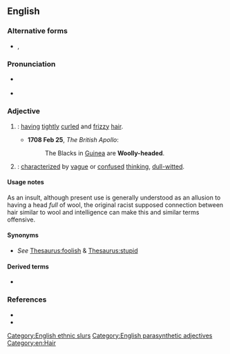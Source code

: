 ==English==
===Alternative forms===
* {{l|en|wooly-headed}}, {{l|en|wool-headed}}

===Pronunciation===
* {{a|GA}} {{IPA|en|/ˌwʊliˈhɛdɪd/|/ˈwʊliˌhɛdɪd/}}
* {{a|RP}} {{IPA|en|/ˌwʊliˈhɛdɪd/}}

===Adjective===
{{en-adj|head=[[woolly]]-[[headed]]}}

# {{synonym of|en|nappy}}: [[having]] [[tightly]] [[curl]]ed and [[frizzy]] [[hair]].
#* '''1708 Feb 25''', ''The British Apollo'':
#*: The Blacks in [[Guinea]] are '''Woolly-headed'''.
# {{lb|en|possibly|_|offensive}} {{synonym of|en|fuzzy-headed}}: [[characterized]] by [[vague]] or [[confused]] [[thinking]], [[dull-witted]].

====Usage notes====
As an insult, although present use is generally understood as an allusion to having a head ''full'' of wool, the original racist supposed connection between hair similar to wool and intelligence can make this and similar terms offensive.
[[Category:English ethnic slurs]]
====Synonyms====
* {{sense|vague or confused thinking}} ''See'' [[Thesaurus:foolish]] & [[Thesaurus:stupid]]

====Derived terms====
* {{l|en|woolly-headedness}}

===References===
* {{R:OED Online|woolly-headed|adj|230150|2021}}
* {{R:Merriam-Webster Online}}
[[Category:English parasynthetic adjectives]]
[[Category:en:Hair]]
